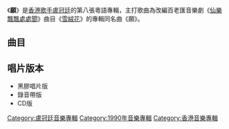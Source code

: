 {{unreferenced|time=2013-10-09T14:21:30+00:00}}
{{Album infobox | <!-- See Wikipedia:WikiProject_Albums -->
|  Name        = 願
|  Type        = [[專輯|專輯]]
|  Artist      = [[盧冠廷|盧冠廷]]
|  Cover       = 
|  Released    = 1990年11月20日
|  Recorded    = 1990年
|  Genre       = [[粵語流行音樂|粵語流行音樂]]
|  Length      = 
|  Label       = [[百代唱片_(香港)|百代唱片 (香港)]]
|  Producer    = [[張景謙|張景謙]]
|  Last album  = [[男人四十_(EP)|男人四十]]<br />（1989年）
|  This album  = '''願'''<br />（1990年）
|  Next album  = [[最愛/夢幻的心|最愛/夢幻的心]]<br />（1990年）
}}

《'''願'''》是[[香港|香港]][[歌手|歌手]][[盧冠廷|盧冠廷]]的第八張粵語專輯，主打歌曲為改編百老匯音樂劇《[[仙樂飄飄處處聞|仙樂飄飄處處聞]]》曲目《[[雪絨花_(歌曲)|雪絨花]]》的專輯同名曲《願》。

==曲目==
{{Tracklist/common
| total_length = 

| all_music = 盧冠廷　<small>（下面註明例外曲目）</small>
| all_arranger = Roel A. Garcia，except 3,5,7 by Peter Lam
| all_producer = 張景謙

| lyrics_credits = yes
| longnote_column = yes

| title1 = 願
| note1 = [[理察·羅傑斯_(作曲家)|Richard Charles Rodgers]]作曲
| longnote1 = 第一主打
| lyrics1 = [[唐書琛|唐書琛]]
| length1 = 2:47

| title2 = 重新打算
| note2 = 
| longnote2 = 
| lyrics2 = [[劉卓輝|劉卓輝]]
| length2 = 

| title3 = [[憑着愛|憑着愛]]
| note3 = 
| longnote3 = 原唱為[[蘇芮|蘇芮]]
| lyrics3 = [[潘源良|潘源良]]
| length3 = 

| title4 = 我決定對你溫柔
| note4 = 
| longnote4 = 第三主打
| lyrics4 = 劉卓輝
| length4 = 

| title5 = 天變地變情不變
| note5 = 
| longnote5 = 原唱為[[張學友|張學友]]
| lyrics5 = 唐書琛
| length5 = 

| title6 = 最愛是誰
| note6 = 
| longnote6 = 原唱為[[林子祥|林子祥]]
| lyrics6 = 潘源良
| length6 = 

| title7 = 長伴千世紀
| note7 = 
| longnote7 = 原唱為[[陳百強|陳百強]]
| lyrics7 = [[潘偉源|潘偉源]]
| length7 = 

| title8 = 愛恨也是緣
| note8 = 
| longnote8 = 
| lyrics8 = 唐書琛
| length8 = 

| title9 = 茶杯裡的風波
| note9 = 
| longnote9 = 
| lyrics9 = [[周禮茂|周禮茂]]
| length9 = 

| title10 = 夢幻的心
| note10 = 電影《[[望夫成龍_(電影)|望夫成龍]]》的主題曲
| longnote10 = 第二主打
| lyrics10 = 唐書琛
| length10 = 

| title11 = 何日何方
| note11 = 
| longnote11 = 
| lyrics11 = 唐書琛
| length11 = 

}}

==唱片版本==
*黑膠唱片版
*錄音帶版
*CD版

[[Category:盧冠廷音樂專輯|Category:盧冠廷音樂專輯]]
[[Category:1990年音樂專輯|Category:1990年音樂專輯]]
[[Category:香港音樂專輯|Category:香港音樂專輯]]